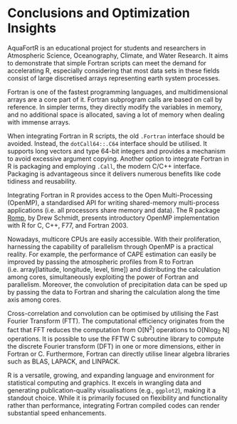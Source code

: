 # Conclusions and Optimization Insights {#sec-summary}

AquaFortR is an educational project for students and researchers in Atmospheric Science, Oceanography, Climate, and Water Research. It aims to demonstrate that simple Fortran scripts can meet the demand for accelerating R, especially considering that most data sets in these fields consist of large discretised arrays representing earth system processes. 

Fortran is one of the fastest programming languages, and multidimensional arrays are a core part of it. Fortran subprogram calls are based on call by reference. In simpler terms, they directly modify the variables in memory, and no additional space is allocated, saving a lot of memory when dealing with immense arrays.

When integrating Fortran in R scripts, the old `.Fortran` interface should be avoided. Instead, the `dotCall64::.C64` interface should be utilised. It supports long vectors and type 64-bit integers and provides a mechanism to avoid excessive argument copying. Another option to integrate Fortran in R is packaging and employing `.Call`, the modern C/C++ interface. Packaging is advantageous since it delivers numerous benefits like code tidiness and reusability.

Integrating Fortran in R provides access to the Open Multi-Processing (OpenMP), a standardised API for writing shared-memory multi-process applications (i.e. all processors share memory and data). The R package [Romp](https://github.com/wrathematics/Romp), by Drew Schmidt, presents introductory OpenMP implementation with R for C, C++, F77, and Fortran 2003.

Nowadays, multicore CPUs are easily accessible. With their proliferation,
harnessing the capability of parallelism through OpenMP is a practical reality. For example, the performance of CAPE estimation can easily be improved by passing the atmospheric profiles from R to Fortran (i.e. array[latitude, longitude, level, time]) and distributing the calculation among cores, simultaneously exploiting the power of Fortran and parallelism. Moreover, the convolution of precipitation data can be sped up by passing the data to Fortran and sharing the calculation along the time axis among cores. 

Cross-correlation and convolution can be optimised by utilising the Fast Fourier Transform (FTT). The computational efficiency originates from the fact that FFT reduces the computation from O[N^2^] operations to O[Nlog~2~ N] operations. It is possible to use the FFTW C subroutine library to compute the discrete Fourier transform (DFT) in one or more dimensions, either in Fortran or C. Furthermore, Fortran can directly utilise linear algebra libraries such as BLAS, LAPACK, and LINPACK. 

R is a versatile, growing, and expanding language and environment for statistical computing and graphics. It excels in wrangling data and generating publication-quality visualisations (e.g., `ggplot2`), making it a standout choice. While it is primarily focused on flexibility and functionality rather than performance, integrating Fortran compiled codes can render substantial speed enhancements.



  <!-- - https://www.tat.physik.uni-tuebingen.de/~kley/lehre/ftn77/tutorial/arrays2.html -->
